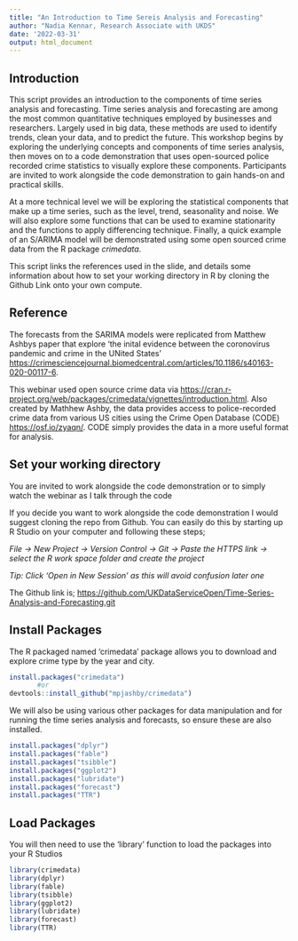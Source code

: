 ```yaml
---
title: "An Introduction to Time Sereis Analysis and Forecasting"
author: "Nadia Kennar, Research Associate with UKDS"
date: '2022-03-31'
output: html_document
---
```


## Introduction

This script provides an introduction to the components of time series analysis and forecasting. Time series analysis and forecasting are among the most common quantitative techniques employed by businesses and researchers. Largely used in big data, these methods are used to identify trends, clean your data, and to predict the future. This workshop begins by exploring the underlying concepts and components of time series analysis, then moves on to a code demonstration that uses open-sourced police recorded crime statistics to visually explore these components. Participants are invited to work alongside the code demonstration to gain hands-on and practical skills.

At a more technical level we will be exploring the statistical components that make up a time series, such as the level, trend, seasonality and noise. We will also explore some functions that can be used to examine stationarity and the functions to apply differencing technique. Finally, a quick example of an S/ARIMA model will be demonstrated using some open sourced crime data from the R package *crimedata*. 

This script links the references used in the slide, and details some information about how to set your working directory in R by cloning the Github Link onto your own compute. 


## Reference

The forecasts from the SARIMA models were replicated from Matthew Ashbys paper that explore 'the inital evidence between the coronovirus pandemic and crime in the UNited States' <https://crimesciencejournal.biomedcentral.com/articles/10.1186/s40163-020-00117-6>.

This webinar used open source crime data via <https://cran.r-project.org/web/packages/crimedata/vignettes/introduction.html>. Also created by Mathhew Ashby, the data provides access to police-recorded crime data from various US cities using the Crime Open Database (CODE) <https://osf.io/zyaqn/>. CODE simply provides the data in a more useful format for analysis.


## Set your working directory

You are invited to work alongside the code demonstration or to simply watch the webinar as I talk through the code

If you decide you want to work alongside the code demonstration I would suggest cloning the repo from Github. You can easily do this by starting up R Studio on your computer and following these steps;

*File -\> New Project -\> Version Control -\> Git -\> Paste the HTTPS link -\> select the R work space folder and create the project*

*Tip: Click 'Open in New Session' as this will avoid confusion later one*


The Github link is; <https://github.com/UKDataServiceOpen/Time-Series-Analysis-and-Forecasting.git>


## Install Packages

The R packaged named 'crimedata' package allows you to download and explore crime type by the year and city. 


```r
install.packages("crimedata")
       #or 
devtools::install_github("mpjashby/crimedata")

```

We will also be using various other packages for data manipulation and for running the time series analysis and forecasts, so ensure these are also installed.


```r
install.packages("dplyr")
install.packages("fable")
install.packages("tsibble")
install.packages("ggplot2")
install.packages("lubridate")
install.packages("forecast")
install.packages("TTR")
```

## Load Packages

You will then need to use the 'library' function to load the packages into your R Studios

```r
library(crimedata)
library(dplyr)
library(fable)
library(tsibble)
library(ggplot2)
library(lubridate)
library(forecast)
library(TTR)

```
